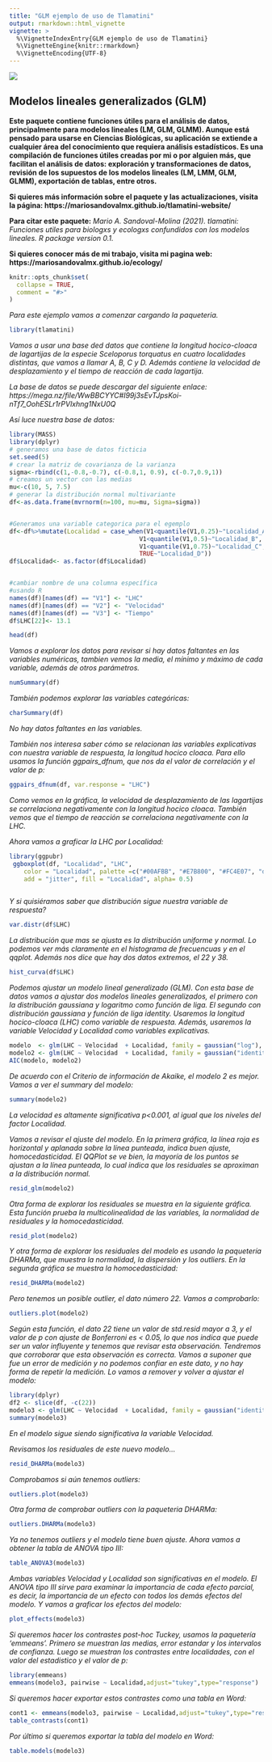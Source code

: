 ```yaml
---
title: "GLM ejemplo de uso de Tlamatini"
output: rmarkdown::html_vignette
vignette: >
  %\VignetteIndexEntry{GLM ejemplo de uso de Tlamatini}
  %\VignetteEngine{knitr::rmarkdown}
  %\VignetteEncoding{UTF-8}
---
```


![](logo.jpg)

## Modelos lineales generalizados (GLM)

**Este paquete contiene funciones útiles para el análisis de datos, principalmente para modelos lineales (LM, GLM, GLMM). Aunque está pensado para usarse en Ciencias Biológicas, su aplicación se extiende a cualquier área del conocimiento que requiera análisis estadísticos. Es una compilación de funciones útiles creadas por mi o por alguien más, que facilitan el análisis de datos: exploración y transformaciones de datos, revisión de los supuestos de los modelos lineales (LM, LMM, GLM, GLMM), exportación de tablas, entre otros.**

**Si quieres más información sobre el paquete y las actualizaciones, visita la página: https://mariosandovalmx.github.io/tlamatini-website/ **


**Para citar este paquete:** 
*Mario A. Sandoval-Molina (2021). tlamatini: Funciones utiles para biologxs y ecologxs confundidos con los modelos lineales. R package version 0.1.*

**Si quieres conocer más de mi trabajo, visita mi pagina web: https://mariosandovalmx.github.io/ecology/**


```r
knitr::opts_chunk$set(
  collapse = TRUE,
  comment = "#>"
)
```

*Para este ejemplo vamos a comenzar cargando la paqueteria.*

```r
library(tlamatini)

```

*Vamos a usar una base ded datos que contiene la longitud hocico-cloaca de lagartijas de la especie Sceloporus torquatus en cuatro localidades distintas, que vamos a llamar A, B, C y D. Además contiene la velocidad de desplazamiento y el tiempo de reacción de cada lagartija.*

*La base de datos se puede descargar del siguiente enlace: *
*https://mega.nz/file/WwBBCYYC#I99j3sEvTJpsKoi-nTf7_OohESLr1rPVlxhng1NxU0Q*

*Así luce nuestra base de datos:*

```r


library(MASS)
library(dplyr)
# generamos una base de datos ficticia
set.seed(5)
# crear la matriz de covarianza de la varianza
sigma<-rbind(c(1,-0.8,-0.7), c(-0.8,1, 0.9), c(-0.7,0.9,1))
# creamos un vector con las medias
mu<-c(10, 5, 7.5) 
# generar la distribución normal multivariante
df<-as.data.frame(mvrnorm(n=100, mu=mu, Sigma=sigma))


#Generamos una variable categorica para el egemplo
df<-df%>%mutate(Localidad = case_when(V1<quantile(V1,0.25)~"Localidad_A",
                                    V1<quantile(V1,0.5)~"Localidad_B",
                                    V1<quantile(V1,0.75)~"Localidad_C",
                                    TRUE~"Localidad_D"))
df$Localidad<- as.factor(df$Localidad)


#cambiar nombre de una columna específica
#usando R
names(df)[names(df) == "V1"] <- "LHC"
names(df)[names(df) == "V2"] <- "Velocidad"
names(df)[names(df) == "V3"] <- "Tiempo"
df$LHC[22]<- 13.1
```



```r
head(df)
```

*Vamos a explorar los datos para revisar si hay datos faltantes en las variables numéricas, tambien vemos la media, el mínimo y máximo de cada variable, además de otros parámetros.*

```r
numSummary(df)


```

*También podemos explorar las variables categóricas:*
```r

charSummary(df)

```
*No hay datos faltantes en las variables.*

*También  nos interesa saber cómo se relacionan las variables explicativas con nuestra variable de respuesta, la longitud hocico cloaca. Para ello usamos la función ggpairs_dfnum, que nos da el valor de correlación y el valor de p:*


```r
ggpairs_dfnum(df, var.response = "LHC")

```

*Como vemos en la gráfica, la velocidad de desplazamiento de las lagartijas se correlaciona negativamente con la longitud hocico cloaca. También vemos que el tiempo de reacción se correlaciona negativamente con la LHC.*

*Ahora vamos a graficar la LHC por Localidad:*

```r

library(ggpubr)
 ggboxplot(df, "Localidad", "LHC",
    color = "Localidad", palette =c("#00AFBB", "#E7B800", "#FC4E07", "darkblue"),
    add = "jitter", fill = "Localidad", alpha= 0.5)



```



*Y si quisiéramos saber que distribución sigue nuestra variable de respuesta?*

```r

var.distr(df$LHC)

```

*La distribución que mas se ajusta es la distribución uniforme y normal. Lo podemos ver más claramente en el histograma de frecuencuas y en el qqplot. Además nos dice que hay dos datos extremos, el 22 y 38.*
```r
hist_curva(df$LHC)
```


*Podemos ajustar un modelo lineal generalizado (GLM). Con esta base de datos vamos a ajustar dos modelos lineales generalizados, el primero con la distribución gaussiana y logaritmo como función de liga. El segundo con distribución gaussiana y función de liga identity. Usaremos la longitud hocico-cloaca (LHC) como variable de respuesta. Además, usaremos la variable Velocidad y Localidad como variables explicativas.*


```r

modelo  <- glm(LHC ~ Velocidad  + Localidad, family = gaussian("log"), data= df)
modelo2 <- glm(LHC ~ Velocidad  + Localidad, family = gaussian("identity"), data= df)
AIC(modelo, modelo2)


```



*De acuerdo con el Criterio de información de Akaike, el modelo 2 es mejor. Vamos a ver el summary del modelo:*

```r

summary(modelo2)

```

*La velocidad es altamente significativa p<0.001, al igual que los niveles del factor Localidad. *

*Vamos a revisar el ajuste del modelo. En la primera gráfica, la línea roja es horizontal y aplanada sobre la línea punteada, indica buen ajuste, homocedasticidad. El QQPlot se ve bien, la mayoría de los puntos se ajustan a la línea punteada, lo cual indica que los residuales se aproximan a la distribución normal. *


```r

resid_glm(modelo2)

```
*Otra forma de explorar los residuales se muestra en la siguiente gráfica. Esta función prueba la multicolinealidad de las variables,  la normalidad de residuales y la homocedasticidad.*
```r
resid_plot(modelo2)

```

*Y otra forma de explorar los residuales del modelo es usando la paquetería DHARMa, que muestra la normalidad, la dispersión y los outliers. En la segunda gráfica se muestra la homocedasticidad: *

```r
resid_DHARMa(modelo2)

```

*Pero tenemos un posible outlier, el dato número 22. Vamos a comprobarlo:*

```r
outliers.plot(modelo2)

```
*Según esta función, el dato 22 tiene un valor de std.resid mayor a 3, y el valor de p con ajuste de Bonferroni es < 0.05, lo que nos indica que puede ser un valor influyente y tenemos que revisar esta observación. Tendremos que corroborar que esta observación es correcta.*
*Vamos a suponer que fue un error de medición y no podemos confiar en este dato, y no hay forma de repetir la medición. Lo vamos a remover y volver a ajustar el modelo:*

```r
library(dplyr)
df2 <- slice(df, -c(22))
modelo3 <- glm(LHC ~ Velocidad  + Localidad, family = gaussian("identity"), data= df2)
summary(modelo3)

```
*En el modelo sigue siendo significativa la variable Velocidad.*

*Revisamos los residuales de este nuevo modelo...*

```r
resid_DHARMa(modelo3)

```

*Comprobamos si aún tenemos outliers:*

```r
outliers.plot(modelo3)

```
*Otra forma de comprobar outliers con la paqueteria DHARMa:*
```r

outliers.DHARMa(modelo3)

```


*Ya no tenemos outliers y el modelo tiene buen ajuste. Ahora vamos a obtener la tabla de ANOVA tipo III:*

```r
table_ANOVA3(modelo3)

```

*Ambas variables Velocidad y Localidad son significativas en el modelo. El ANOVA tipo III sirve para examinar la importancia de cada efecto parcial, es decir, la importancia de un efecto con todos los demás efectos del modelo.*
*Y vamos a graficar los efectos del modelo:*

```r

plot_effects(modelo3)

```


*Si queremos hacer los contrastes post-hoc Tuckey, usamos la paquetería 'emmeans'. Primero se muestran las medias, error estandar y los intervalos de confianza. Luego se muestran los contrastes entre localidades, con el valor del estadistico y el valor de p:*

```r
library(emmeans)
emmeans(modelo3, pairwise ~ Localidad,adjust="tukey",type="response")

```


*Si queremos hacer exportar estos contrastes como una tabla en Word:*

```r

cont1 <- emmeans(modelo3, pairwise ~ Localidad,adjust="tukey",type="response")$contrasts
table_contrasts(cont1)
```


*Por último si queremos exportar la tabla del modelo en Word:*

```r

table.models(modelo3)

```



